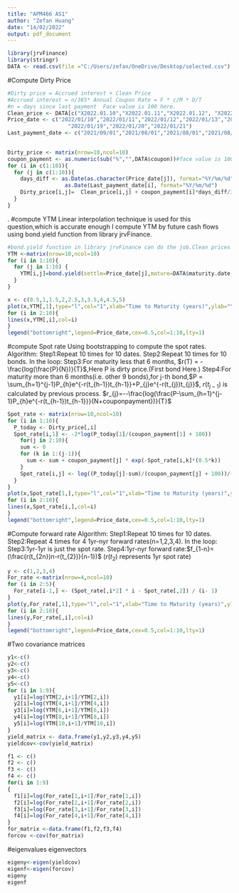 ---
title: "APM466 AS1"
author: "Zefan Huang"
date: "14/02/2022"
output: pdf_document
---

```{r}
library(jrvFinance)
library(stringr)
DATA <- read.csv(file ="C:/Users/zefan/OneDrive/Desktop/selected.csv")
```

#Compute Dirty Price
```{r}
#Dirty price = Accrued interest + Clean Price
#Accrued interest = n/365* Annual Coupon Rate = F * c/M * D/T
#n = days since last payment  Face value is 100 here.
Clean_price <- DATA[c("X2022.01.10","X2022.01.11","X2022.01.12", "X2022.01.13","X2022.01.14","X2022.01.17","X2022.01.18","X2022.01.19","X2022.01.20","X2022.01.21")]
Price_date <- c("2022/01/10","2022/01/11","2022/01/12","2022/01/13","2022/01/14","2022/01/17","2022/01/18",
                   "2022/01/19","2022/01/20","2022/01/21")
Last_payment_date <- c("2021/09/01","2021/08/01","2021/08/01","2021/08/01","2021/08/01","2021/09/01","2021/09/01","2021/09/01","2021/09/01","2021/09/01")

                  
Dirty_price <- matrix(nrow=10,ncol=10)
coupon_payment <- as.numeric(sub("%","",DATA$coupon))#face value is 100
for (i in c(1:10)){
  for (j in c(1:10)){
    days_diff <- as.Date(as.character(Price_date[j]), format="%Y/%m/%d")-
                  as.Date(Last_payment_date[i], format="%Y/%m/%d")
    Dirty_price[i,j]=  Clean_price[i,j] + coupon_payment[i]*days_diff/365
  }
}
```

.
#compute YTM
Linear interpolation technique is used for this question,which is accurate enough
I compute YTM by future cash flows using bond.yield function from library jrvFinance.

```{r}
#bond.yield function in library jrvFinance can do the job.Clean prices are used here.
YTM <-matrix(nrow=10,ncol=10)
for (i in 1:10){
  for (j in 1:10) {
    YTM[i,j]=bond.yield(settle=Price_date[j],mature=DATA$maturity.date[i],coupon_payment2[i],freq=2,price=Clean_price[i,j],comp.freq=Inf, redemption_value=100)
  }
}

x <- c(0.5,1,1.5,2,2.5,3,3.5,4,4.5,5)
plot(x,YTM[,1],type="l",col="1",xlab="Time to Maturity (years)",ylab="Yield to Maturity",main="5-Year YTM Curves",ylim = c(0.002, 0.017))
for (i in 2:10){
lines(x,YTM[,i],col=i)
}
legend("bottomright",legend=Price_date,cex=0.5,col=1:10,lty=1)
```

#compute Spot rate
Using bootstrapping to compute the spot rates.
Algorithm:
Step1:Repeat 10 times for 10 dates.
Step2:Repeat 10 times for 10 bonds.
In the loop: Step3:For maturity less that 6 months, $r(T) = -\frac{log(\frac{P}{N})}{T}$,Here P is dirty price.(First bond Here.)
             Step4:For maturity more than 6 months(i.e. other 9 bonds),for j-th bond,$P = \sum_{h=1}^{j-1}P_{h}e^{-r(t_{h-1})t_{h-1}}+P_{j}e^{-r(t_{j})t_{j}}$, $r(t_{j-1})$ is calculated by previous process.
             $r_{j}=--\frac{log(\frac{P-\sum_{h=1}^{j-1}P_{h}e^{-r(t_{h-1})t_{h-1}}}{N+couponpayment})}{T}$
```{r}
Spot_rate <- matrix(nrow=10,ncol=10)
for (i in 1:10){
  P_today <- Dirty_price[,i]
  Spot_rate[i,1] <- -2*log(P_today[1]/(coupon_payment[1] + 100))
    for(j in 2:10){
    sum <- 0
    for (k in 1:(j-1)){
      sum <- sum + coupon_payment[j] * exp(-Spot_rate[i,k]*(0.5*k))
    }
    Spot_rate[i,j] <- log((P_today[j]-sum)/(coupon_payment[j] + 100))/((-1/2)*j)
  }
}
plot(x,Spot_rate[1,],type="l",col="1",xlab="Time to Maturity (years)",ylab="Spot Rate",main="5-Year Spot Rate Curves",ylim = c(0.004,0.03))
for (i in 2:10){
lines(x,Spot_rate[i,],col=i)
}
legend("bottomright",legend=Price_date,cex=0.5,col=1:10,lty=1)
```

#Compute forward rate
Algorithm:
Step1:Repeat 10 times for 10 dates.
Step2:Repeat 4 times for 4 1yr-nyr forward rates(n=1,2,3,4).
In the loop: Step3:1yr-1yr is just the spot rate.
             Step4:1yr-nyr forward rate:$f_{1-n}=(\frac{r(t_{2n})n-r(t_{2})}{n-1})$ ($r(t_{2})$ represents 1yr spot rate)
             
             
```{r}
y <- c(1,2,3,4)
For_rate <-matrix(nrow=4,ncol=10)
for (i in 2:5){
  For_rate[i-1,] <- (Spot_rate[,i*2] * i - Spot_rate[,2]) / (i- 1)
}
plot(y,For_rate[,1],type="l",col="1",xlab="Time to Maturity (years)",ylab="Forward Rate",main="Forward Rate",ylim = c(0.004,0.04),xlim = c(1,4))
for (i in 2:10){
lines(y,For_rate[,i],col=i)
}
legend("bottomright",legend=Price_date,cex=0.5,col=1:10,lty=1)
```

#Two covariance matrices
```{r}
y1<-c()
y2<-c()
y3<-c()
y4<-c()
y5<-c()
for (i in 1:9){
  y1[i]=log(YTM[2,i+1]/YTM[2,i])
  y2[i]=log(YTM[4,i+1]/YTM[4,i])
  y3[i]=log(YTM[6,i+1]/YTM[6,i])
  y4[i]=log(YTM[8,i+1]/YTM[8,i])
  y5[i]=log(YTM[10,i+1]/YTM[10,i])
}
yield_matrix <- data.frame(y1,y2,y3,y4,y5) 
yieldcov<-cov(yield_matrix)

f1 <- c()
f2 <- c()
f3 <- c()
f4 <- c()
for(i in 1:9)
{
  f1[i]=log(For_rate[1,i+1]/For_rate[1,i])
  f2[i]=log(For_rate[2,i+1]/For_rate[2,i])
  f3[i]=log(For_rate[3,i+1]/For_rate[3,i])
  f4[i]=log(For_rate[4,i+1]/For_rate[4,i])
}
for_matrix <-data.frame(f1,f2,f3,f4)
forcov <-cov(for_matrix)
```


#eigenvalues eigenvectors
```{r}
eigeny<-eigen(yieldcov)
eigenf<-eigen(forcov)
eigeny
eigenf
```

